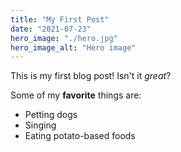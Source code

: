 ```yaml
---
title: "My First Post"
date: "2021-07-23"
hero_image: "./hero.jpg"
hero_image_alt: "Hero image"
---
```


This is my first blog post! Isn't it *great*?

Some of my **favorite** things are:

* Petting dogs
* Singing
* Eating potato-based foods
